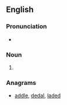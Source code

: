 ==English==

===Pronunciation===
* {{a|US}} {{IPA|/ˈdɑl.əd/|lang=en}}

===Noun===
{{en-noun|?}}

# {{alternative form of|dalet|lang=en}}

===Anagrams===
* [[addle#English|addle]], [[dedal#English|dedal]], [[laded#English|laded]]